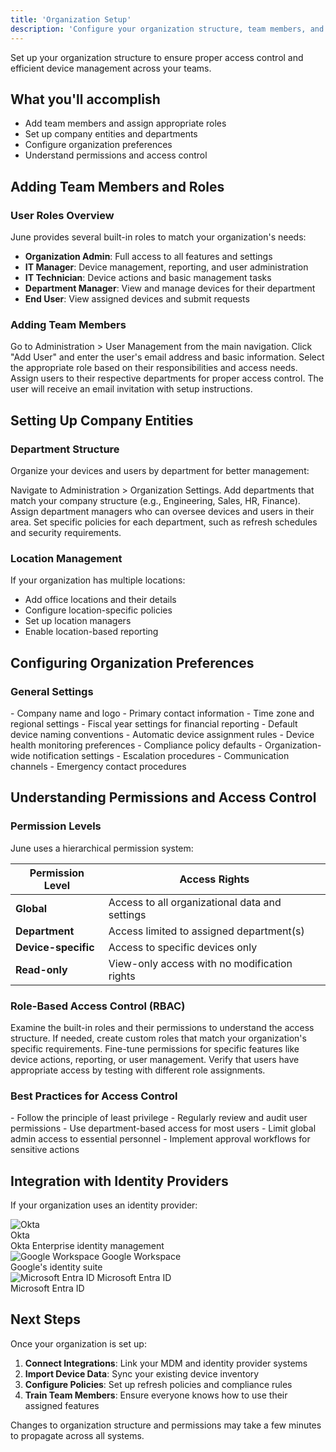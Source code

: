 ```yaml
---
title: 'Organization Setup'
description: 'Configure your organization structure, team members, and permissions in June'
---
```


Set up your organization structure to ensure proper access control and efficient device management across your teams.

## What you'll accomplish
- Add team members and assign appropriate roles
- Set up company entities and departments
- Configure organization preferences
- Understand permissions and access control

## Adding Team Members and Roles

### User Roles Overview

June provides several built-in roles to match your organization's needs:

- **Organization Admin**: Full access to all features and settings
- **IT Manager**: Device management, reporting, and user administration
- **IT Technician**: Device actions and basic management tasks
- **Department Manager**: View and manage devices for their department
- **End User**: View assigned devices and submit requests

### Adding Team Members

<Steps>
  <Step title="Navigate to User Management">
    Go to Administration > User Management from the main navigation.
  </Step>
  
  <Step title="Invite New Users">
    Click "Add User" and enter the user's email address and basic information.
  </Step>
  
  <Step title="Assign Roles">
    Select the appropriate role based on their responsibilities and access needs.
  </Step>
  
  <Step title="Set Department Assignment">
    Assign users to their respective departments for proper access control.
  </Step>
  
  <Step title="Send Invitation">
    The user will receive an email invitation with setup instructions.
  </Step>
</Steps>

## Setting Up Company Entities

### Department Structure

Organize your devices and users by department for better management:

<Steps>
  <Step title="Access Organization Settings">
    Navigate to Administration > Organization Settings.
  </Step>
  
  <Step title="Create Departments">
    Add departments that match your company structure (e.g., Engineering, Sales, HR, Finance).
  </Step>
  
  <Step title="Set Department Managers">
    Assign department managers who can oversee devices and users in their area.
  </Step>
  
  <Step title="Configure Department Policies">
    Set specific policies for each department, such as refresh schedules and security requirements.
  </Step>
</Steps>

### Location Management

If your organization has multiple locations:

- Add office locations and their details
- Configure location-specific policies
- Set up location managers
- Enable location-based reporting

## Configuring Organization Preferences

### General Settings

<AccordionGroup>
  <Accordion title="Company Information">
    - Company name and logo
    - Primary contact information
    - Time zone and regional settings
    - Fiscal year settings for financial reporting
  </Accordion>
  
  <Accordion title="Device Settings">
    - Default device naming conventions
    - Automatic device assignment rules
    - Device health monitoring preferences
    - Compliance policy defaults
  </Accordion>
  
  <Accordion title="Notification Preferences">
    - Organization-wide notification settings
    - Escalation procedures
    - Communication channels
    - Emergency contact procedures
  </Accordion>
</AccordionGroup>

## Understanding Permissions and Access Control

### Permission Levels

June uses a hierarchical permission system:

| Permission Level | Access Rights |
|------------------|---------------|
| **Global** | Access to all organizational data and settings |
| **Department** | Access limited to assigned department(s) |
| **Device-specific** | Access to specific devices only |
| **Read-only** | View-only access with no modification rights |

### Role-Based Access Control (RBAC)

<Steps>
  <Step title="Review Default Roles">
    Examine the built-in roles and their permissions to understand the access structure.
  </Step>
  
  <Step title="Create Custom Roles">
    If needed, create custom roles that match your organization's specific requirements.
  </Step>
  
  <Step title="Assign Granular Permissions">
    Fine-tune permissions for specific features like device actions, reporting, or user management.
  </Step>
  
  <Step title="Test Access Levels">
    Verify that users have appropriate access by testing with different role assignments.
  </Step>
</Steps>

### Best Practices for Access Control

<Card title="Security Guidelines" icon="shield-check">
  - Follow the principle of least privilege
  - Regularly review and audit user permissions
  - Use department-based access for most users
  - Limit global admin access to essential personnel
  - Implement approval workflows for sensitive actions
</Card>

## Integration with Identity Providers

If your organization uses an identity provider:

<CardGroup cols={2}>
  <Card href="/integrations/okta">
    <div className="flex flex-row gap-2 mb-2"> 
      <div className="bg-white rounded-md">
        <img src="/images/okta_logo.png" alt="Okta" width={25} height={25} />
      </div>
      <span className="text-base font-bold text-white">Okta</span>
    </div>
    Okta Enterprise identity management
  </Card>

  <Card href="/integrations/google-workspace">
    <div className="flex flex-row gap-2 mb-2"> 
      <img src="/images/google_logo.png" alt="Google Workspace" width={25} height={25} />
      <span className="text-base font-bold text-white">Google Workspace</span>
    </div>
    Google's identity suite
  </Card>

  <Card href="/integrations/microsoft-entra-id">
    <div className="flex flex-row gap-2 mb-2"> 
      <img src="/images/ms_entra_id_logo.png" alt="Microsoft Entra ID" width={25} height={25} />
      <span className="text-base font-bold text-white">Microsoft Entra ID</span>
    </div>
    Microsoft Entra ID
  </Card>
</CardGroup>

## Next Steps

Once your organization is set up:

1. **Connect Integrations**: Link your MDM and identity provider systems
2. **Import Device Data**: Sync your existing device inventory
3. **Configure Policies**: Set up refresh policies and compliance rules
4. **Train Team Members**: Ensure everyone knows how to use their assigned features

<Note>
Changes to organization structure and permissions may take a few minutes to propagate across all systems.
</Note> 